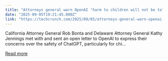 ```yaml
---
title: "Attorneys general warn OpenAI ‘harm to children will not be tolerated’"
date: "2025-09-05T19:21:45.000Z"
link: "https://techcrunch.com/2025/09/05/attorneys-general-warn-openai-harm-to-children-will-not-be-tolerated/"
---
```


California Attorney General Rob Bonta and Delaware Attorney General Kathy Jennings met with and sent an open letter to OpenAI to express their concerns over the safety of ChatGPT, particularly for chi...

[Read more](https://techcrunch.com/2025/09/05/attorneys-general-warn-openai-harm-to-children-will-not-be-tolerated/)
